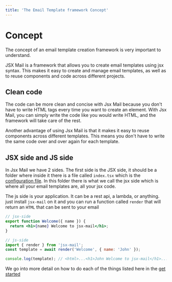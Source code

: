 ```yaml
---
title: 'The Email Template framework Concept'
---
```


# Concept

The concept of an email template creation framework is very important to understand.

JSX Mail is a framework that allows you to create email templates using jsx syntax. This makes it easy to create and manage email templates, as well as to reuse components and code across different projects.

## Clean code

The code can be more clean and concise with Jsx Mail because you don't have to write HTML tags every time you want to create an element. With Jsx Mail, you can simply write the code like you would write HTML, and the framework will take care of the rest.

Another advantage of using Jsx Mail is that it makes it easy to reuse components across different templates. This means you don't have to write the same code over and over again for each template.

## JSX side and JS side

In Jsx Mail we have 2 sides. The first side is the JSX side, it should be a folder where inside it there is a file called `index.tsx` which is the [configuration file](/index-file). In this folder there is what we call the jsx side which is where all your email templates are, all your jsx code.

The js side is your application. It can be a rest api, a lambda, or anything. just install `jsx-mail` on it and you can run a function called `render` that will return an `HTML` that can be sent to your email

```jsx
// jsx-side
export function Welcome({ name }) {
  return <h1>{name} Welcome to jsx-mail</h1>;
}
```

```js
// js-side
import { render } from 'jsx-mail';
const template = await render('Welcome', { name: 'John' });

console.log(template); // <html>...<h1>John Welcome to jsx-mail</h1>...</html>
```

We go into more detail on how to do each of the things listed here in the [get started](/get-started)
